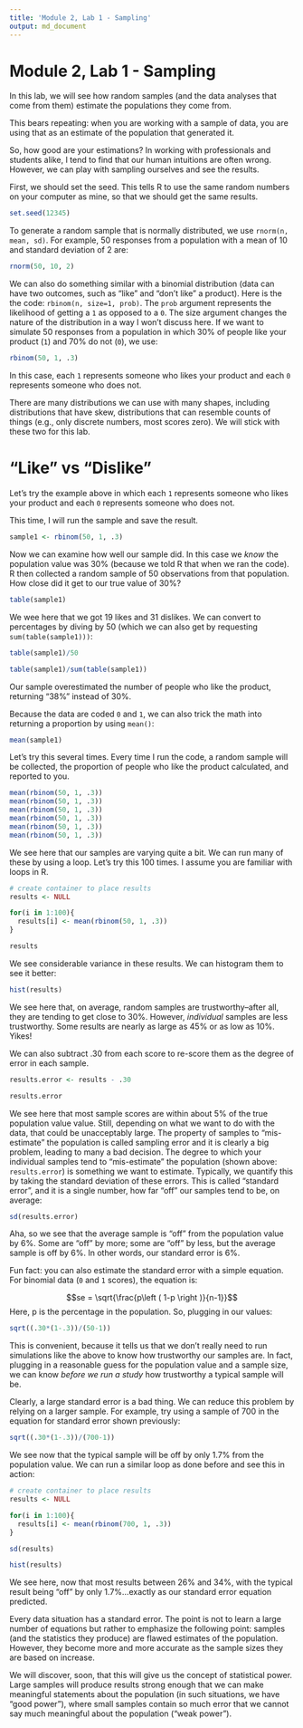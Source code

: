 ```yaml
---
title: 'Module 2, Lab 1 - Sampling'
output: md_document
---
```


# Module 2, Lab 1 - Sampling

In this lab, we will see how random samples (and the data analyses that come from them) estimate the populations they come from. 

This bears repeating: when you are working with a sample of data, you are using that as an estimate of the population that generated it. 

So, how good are your estimations? In working with professionals and students alike, I tend to find that our human intuitions are often wrong. However, we can play with sampling ourselves and see the results. 

First, we should set the seed. This tells R to use the same random numbers on your computer as mine, so that we should get the same results.

```r
set.seed(12345)
```


To generate a random sample that is normally distributed, we use `rnorm(n, mean, sd)`. For example, 50 responses from a population with a mean of 10 and standard deviation of 2 are: 
```r
rnorm(50, 10, 2)
```

We can also do something similar with a binomial distribution (data can have two outcomes, such as "like" and "don't like" a product). Here is the the code: `rbinom(n, size=1, prob)`. The `prob` argument represents the likelihood of getting a `1` as opposed to a `0`. The size argument changes the nature of the distribution in a way I won't discuss here. If we want to simulate 50 responses from a population in which 30% of people like your product (`1`) and 70% do not (`0`), we use:

```r
rbinom(50, 1, .3)
```

In this case, each `1` represents someone who likes your product and each `0` represents someone who does not. 

There are many distributions we can use with many shapes, including distributions that have skew, distributions that can resemble counts of things (e.g., only discrete numbers, most scores zero). We will stick with these two for this lab. 

# "Like" vs "Dislike"

Let's try the example above in which each `1` represents someone who likes your product and each `0` represents someone who does not.

This time, I will run the sample and save the result.

```r
sample1 <- rbinom(50, 1, .3)
```

Now we can examine how well our sample did. In this case we *know* the population value was 30% (because we told R that when we ran the code). R then collected a random sample of 50 observations from that population. How close did it get to our true value of 30%?

```r
table(sample1)
```
We wee here that we got 19 likes and 31 dislikes. We can convert to percentages by diving by 50 (which we can also get by requesting `sum(table(sample1)))`:

```r
table(sample1)/50

table(sample1)/sum(table(sample1))
```

Our sample overestimated the number of people who like the product, returning "38%" instead of 30%. 

Because the data are coded `0` and `1`, we can also trick the math into returning a proportion by using `mean()`:

```r
mean(sample1)
```
Let's try this several times. Every time I run the code, a random sample will be collected, the proportion of people who like the product calculated, and reported to you.

```r
mean(rbinom(50, 1, .3))
mean(rbinom(50, 1, .3))
mean(rbinom(50, 1, .3))
mean(rbinom(50, 1, .3))
mean(rbinom(50, 1, .3))
mean(rbinom(50, 1, .3))
```
We see here that our samples are varying quite a bit. We can run many of these by using a loop. Let's try this 100 times. I assume you are familiar with loops in R.

```r
# create container to place results
results <- NULL

for(i in 1:100){
  results[i] <- mean(rbinom(50, 1, .3))
}

results
```
We see considerable variance in these results. We can histogram them to see it better:

```r
hist(results)
```

We see here that, on average, random samples are trustworthy--after all, they are tending to get close to 30%. However, *individual* samples are less trustworthy. Some results are nearly as large as 45% or as low as 10%. Yikes! 

We can also subtract .30 from each score to re-score them as the degree of error in each sample. 

```r
results.error <- results - .30

results.error
```
We see here that most sample scores are within about 5% of the true population value value. Still, depending on what we want to do with the data, that could be unacceptably large. The property of samples to "mis-estimate" the population is called sampling error and it is clearly a big problem, leading to many a bad decision. The degree to which your individual samples tend to "mis-estimate" the population (shown above: `results.error`) is something we want to estimate. Typically, we quantify this by taking the standard deviation of these errors. This is called "standard error", and it is a single number, how far "off" our samples tend to be, on average:

```r
sd(results.error)
```

Aha, so we see that the average sample is "off" from the population value by 6%. Some are "off" by more; some are "off" by less, but the average sample is off by 6%. In other words, our standard error is 6%. 

Fun fact: you can also estimate the standard error with a simple equation. For binomial data (`0` and `1` scores), the equation is: 

$$se = \sqrt{\frac{p\left ( 1-p \right )}{n-1}}$$
Here, p is the percentage in the population. So, plugging in our values: 

```r
sqrt((.30*(1-.3))/(50-1))
```

This is convenient, because it tells us that we don't really need to run simulations like the above to know how trustworthy our samples are. In fact, plugging in a reasonable guess for the population value and a sample size, we can know *before we run a study* how trustworthy a typical sample will be. 

Clearly, a large standard error is a bad thing. We can reduce this problem by relying on a larger sample. For example, try using a sample of 700 in the equation for standard error shown previously: 

```r
sqrt((.30*(1-.3))/(700-1))
```
We see now that the typical sample will be off by only 1.7% from the population value. We can run a similar loop as done before and see this in action: 

```r
# create container to place results
results <- NULL

for(i in 1:100){
  results[i] <- mean(rbinom(700, 1, .3))
}

sd(results)

hist(results)
```

We see here, now that most results between 26% and 34%, with the typical result being "off" by only 1.7%...exactly as our standard error equation predicted.

Every data situation has a standard error. The point is not to learn a large number of equations but rather to emphasize the following point: samples (and the statistics they produce) are flawed estimates of the population. However, they become more and more accurate as the sample sizes they are based on increase. 

We will discover, soon, that this will give us the concept of statistical power. Large samples will produce results strong enough that we can make meaningful statements about the population (in such situations, we have "good power"), where small samples contain so much error that we cannot say much meaningful about the population ("weak power"). 
